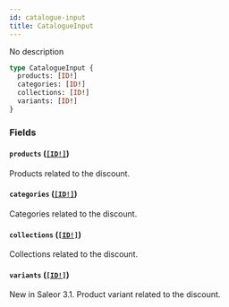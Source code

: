 ```yaml
---
id: catalogue-input
title: CatalogueInput
---
```


No description

```graphql
type CatalogueInput {
  products: [ID!]
  categories: [ID!]
  collections: [ID!]
  variants: [ID!]
}
```

### Fields

#### `products` ([`[ID!]`](../../../developer/api-reference/scalars/id))

Products related to the discount.

#### `categories` ([`[ID!]`](../../../developer/api-reference/scalars/id))

Categories related to the discount.

#### `collections` ([`[ID!]`](../../../developer/api-reference/scalars/id))

Collections related to the discount.

#### `variants` ([`[ID!]`](../../../developer/api-reference/scalars/id))

New in Saleor 3.1. Product variant related to the discount.
